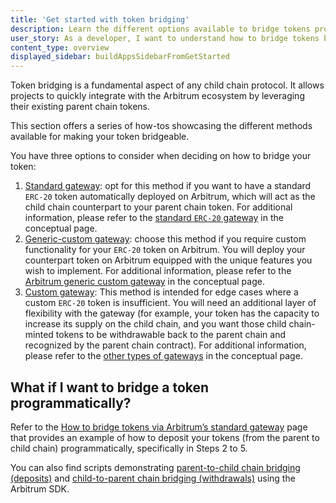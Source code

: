 ```yaml
---
title: 'Get started with token bridging'
description: Learn the different options available to bridge tokens programmatically
user_story: As a developer, I want to understand how to bridge tokens between Ethereum and Arbitrum.
content_type: overview
displayed_sidebar: buildAppsSidebarFromGetStarted
---
```


Token bridging is a fundamental aspect of any child chain protocol. It allows projects to quickly integrate with the Arbitrum ecosystem by leveraging their existing parent chain tokens.

This section offers a series of how-tos showcasing the different methods available for making your token bridgeable.

You have three options to consider when deciding on how to bridge your token:

1. [Standard gateway](/build-decentralized-apps/token-bridging/bridge-tokens-programmatically/02-how-to-bridge-tokens-standard.mdx): opt for this method if you want to have a standard `ERC-20` token automatically deployed on Arbitrum, which will act as the child chain counterpart to your parent chain token. For additional information, please refer to the [standard `ERC-20` gateway](/build-decentralized-apps/token-bridging/03-token-bridge-erc20.mdx#default-standard-bridging) in the conceptual page.
2. [Generic-custom gateway](/build-decentralized-apps/token-bridging/bridge-tokens-programmatically/03-how-to-bridge-tokens-generic-custom.mdx): choose this method if you require custom functionality for your `ERC-20` token on Arbitrum. You will deploy your counterpart token on Arbitrum equipped with the unique features you wish to implement. For additional information, please refer to the [Arbitrum generic custom gateway](/build-decentralized-apps/token-bridging/03-token-bridge-erc20.mdx#the-arbitrum-generic-custom-gateway) in the conceptual page.
3. [Custom gateway](/build-decentralized-apps/token-bridging/bridge-tokens-programmatically/04-how-to-bridge-tokens-custom-gateway.mdx): This method is intended for edge cases where a custom `ERC-20` token is insufficient. You will need an additional layer of flexibility with the gateway (for example, your token has the capacity to increase its supply on the child chain, and you want those child chain-minted tokens to be withdrawable back to the parent chain and recognized by the parent chain contract). For additional information, please refer to the [other types of gateways](/build-decentralized-apps/token-bridging/03-token-bridge-erc20.mdx#other-flavors-of-gateways) in the conceptual page.

## What if I want to bridge a token programmatically?

Refer to the [How to bridge tokens via Arbitrum’s standard gateway](/build-decentralized-apps/token-bridging/bridge-tokens-programmatically/02-how-to-bridge-tokens-standard.mdx) page that provides an example of how to deposit your tokens (from the parent to child chain) programmatically, specifically in Steps 2 to 5.

You can also find scripts demonstrating [parent-to-child chain bridging (deposits)](https://github.com/OffchainLabs/arbitrum-tutorials/tree/master/packages/token-deposit) and [child-to-parent chain bridging (withdrawals)](https://github.com/OffchainLabs/arbitrum-tutorials/tree/master/packages/token-withdraw) using the Arbitrum SDK.
